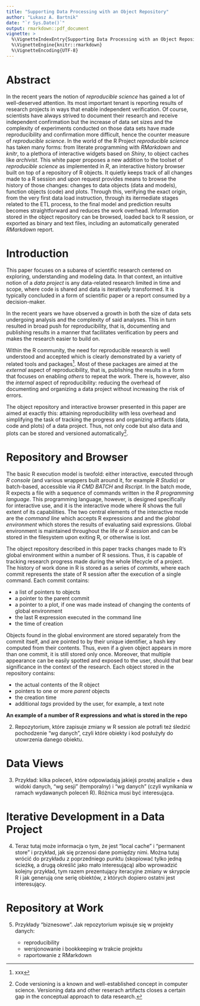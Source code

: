 ```yaml
---
title: "Supporting Data Processing with an Object Repository"
author: "Lukasz A. Bartnik"
date: "`r Sys.Date()`"
output: rmarkdown::pdf_document
vignette: >
  %\VignetteIndexEntry{Supporting Data Processing with an Object Repository}
  %\VignetteEngine{knitr::rmarkdown}
  %\VignetteEncoding{UTF-8}
---
```


<!--
  To jest whitepaper, wiec wszystko wylozone musi byc prost i lopatologiczie.
  Zaczynamy od "reproducibility": "na zewnątrz", jako możliwość udowodnienia
  poprawności prezentowanych wyników oraz "do wewnątrz", jako możliwość
  odtworzenia stanu pracy sprzed jakieś czasu albo potwierdzenia, że kontynuuje
  się pracę od właściwego miejsca.
  W tym drugim przypadku chodzi o zarządzanie wersjonowaniem kodu i danych
  w ramach iteracyjnie rozwijanego projektu danych.

  1. Potrzeba reproducibility i jej dwa rodzaje.

  2. Repozytorium, które zapisuje zmiany w R session ale potrafi też śledzić
     pochodzenie "wg danych", czyli które obiekty i kod posłużyły do utowrzenia
     danego obiektu.
  
  3. Przykład: kilka poleceń, które odpowiadają jakiejś prostej analizie + dwa
     widoki danych, "wg sesji" (temporalny) i "wg danych" (czyli wynikania w
     ramach wydawanych poleceń R). Różnica musi być interesująca.
  
  4. Teraz tutaj może informacja o tym, że jest "local cache" i "permanent store"
     i przykład, jak się przenosi dane pomiędzy nimi. Można tutaj wrócić do przykładu
     z poprzedniego punktu (skopiować tylko jedną ścieżkę, a drugą określić jako
     mało interesującą) albo wprowadzić kolejny przykład, tym razem prezentujący
     iteracyjne zmiany w skrypcie R i jak generują one serię obiektów, z których
     dopiero ostatni jest interesujący.
  
  5. Przykłady "biznesowe". Jak repozytorium wpisuje się w projekty danych:

     - reproducibility
     - wersjonowanie i bookkeeping w trakcie projektu
     - raportowanie z RMarkdown
-->

# Abstract

In the recent years the notion of _reproducible science_ has gained a lot of
well-deserved attention. Its most important tenant is reporting results
of research projects in ways that enable independent verification. Of
course, scientists have always strived to document their research and
receive independent confirmation but the increase of data set sizes and
the complexity of experiments conducted on those data sets have made
reproducibility and confirmation more difficult, hence the counter
measure of _reproducible science_. In the world of the R Project
_reproducible science_ has taken many forms: from literate programming
with _RMarkdown_ and _knitr_, to a plethora of interactive widgets based
on _Shiny_, to object caches like _archivist_. This white paper proposes
a new addition to the toolset of _reproducible science_ as implemented
in _R_, an interactive history browser built on top of a repository of
R objects. It quietly keeps track of all changes made to a R session and
upon request provides means to browse the history of those changes:
changes to data objects (data and models), function objects (code) and
plots. Through this, verifying the exact origin, from the very first
data load instruction, through its itermediate stages related to the ETL
process, to the final model and prediction results becomes straightforward
and reduces the work overhead. Information stored in the object repository
can be browsed, loaded back to R session, or exported as binary and text
files, including an automatically generated _RMarkdown_ report.


# Introduction

This paper focuses on a subarea of scientific research centered on
exploring, understanding and modeling data. In that context, an
intuitive notion of a _data project_ is any data-related research
limited in time and scope, where code is shared and data is iteratively
transformed. It is typically concluded in a form of scientific paper or
a report consumed by a decision-maker.

In the recent years we have observed a growth in both the size of data
sets undergoing analysis and the complexity of said analyses. This in
turn resulted in broad push for reproducibility, that is, documenting
and publishing results in a manner that facilitates verification by
peers and makes the research easier to build on.

Within the R community, the need for reproducible research is well
understood and accepted which is clearly demonstrated by a variety
of related tools and packages[^reproducible-research-cran-view]. Most of
these packages are aimed at the _external_ aspect of reproducibility,
that is, publishing the results in a form that focuses on enabling
_others_ to repeat the work. There is, however, also the _internal_
aspect of reproducibility: reducing the overhead of documenting and
organizing a data project without increasing the risk of errors.

The object repository and interactive browser presented in this paper
are aimed at exactly this: attaining reproducibility with less overhead
and simplifying the task of tracking the progress and organizing
artifacts (data, code and plots) of a data project. Thus, not only code
but also data and plots can be stored and versioned automatically[^versioning].


[^reproducible-research-cran-view]: xxx

[^versioning]: Code versioning is a known and well-established concept
in computer science. Versioning data and other reserach artifacts closes
a certain gap in the conceptual approach to data research.


# Repository and Browser

The basic R execution model is twofold: either interactive, executed
through _R console_ (and various wrappers built around it, for example
_R Studio_) or batch-based, accessible via _R CMD BATCH_ and _Rscript_.
In the batch mode, R expects a file with a sequence of commands written
in the _R programming language_. This programming language, however,
is designed specifically for interactive use, and it is the interactive
mode where R shows the full extent of its capabilities. The two central
elements of the interactive mode are the _command line_ which accepts R
expressions and and the _global environment_ which stores the results of
evaluating said expressions. Global environment is maintained throughout
the life or _R session_ and can be stored in the filesystem upon exiting
R, or otherwise is lost.

The object repository described in this paper tracks changes made to R's
global environment within a number of R sessions. Thus, it is capable of
tracking research progress made during the whole lifecycle of a project.
The history of work done in R is stored as a series of _commits_, where
each commit represents the state of R session after the execution of a
single command. Each commit contains:

  * a list of pointers to objects
  * a pointer to the parent commit
  * a pointer to a plot, if one was made instead of changing the
    contents of global environment
  * the last R expression executed in the command line
  * the time of creation

Objects found in the global environment are stored separately from the
commit itself, and are pointed to by their unique identifier, a hash key
computed from their contents. Thus, even if a given object appears in
more than one commit, it is still stored only once. Moreover, that
multiple appearance can be easily spotted and exposed to the user,
should that bear significance in the context of the research. Each
object stored in the repository contains:

  * the actual contents of the R object
  * pointers to one or more _parent_ objects
  * the creation time
  * additional _tags_ provided by the user, for example, a text note




__An example of a number of R expressions and what is stored in the repo__


  2. Repozytorium, które zapisuje zmiany w R session ale potrafi też śledzić
     pochodzenie "wg danych", czyli które obiekty i kod posłużyły do utowrzenia
     danego obiektu.

# Data Views
  3. Przykład: kilka poleceń, które odpowiadają jakiejś prostej analizie + dwa
     widoki danych, "wg sesji" (temporalny) i "wg danych" (czyli wynikania w
     ramach wydawanych poleceń R). Różnica musi być interesująca.

# Iterative Development in a Data Project
  4. Teraz tutaj może informacja o tym, że jest "local cache" i "permanent store"
     i przykład, jak się przenosi dane pomiędzy nimi. Można tutaj wrócić do przykładu
     z poprzedniego punktu (skopiować tylko jedną ścieżkę, a drugą określić jako
     mało interesującą) albo wprowadzić kolejny przykład, tym razem prezentujący
     iteracyjne zmiany w skrypcie R i jak generują one serię obiektów, z których
     dopiero ostatni jest interesujący.

# Repository at Work
  5. Przykłady "biznesowe". Jak repozytorium wpisuje się w projekty danych:

     - reproducibility
     - wersjonowanie i bookkeeping w trakcie projektu
     - raportowanie z RMarkdown
